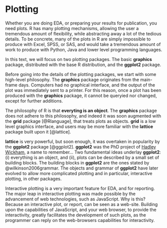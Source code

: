 # Plotting {#plotting}

Whether you are doing EDA, or preparing your results for publication, you need plots.
R has many plotting mechanisms, allowing the user a tremendous amount of flexibility, while abstracting away a lot of the tedious details. 
To be concrete, many of the plots in R are simply impossible to produce with Excel, SPSS, or SAS, and would take a tremendous amount of work to produce with Python, Java and lower level programming languages. 

In this text, we will focus on two plotting packages. 
The basic __graphics__ package, distributed with the base R distribution, and the __ggplot2__ package. 

Before going into the details of the plotting packages, we start with some high-level philosophy.
The __graphics__ package originates from the main-frame days. 
Computers had no graphical interface, and the output of the plot was immediately sent to a printer. 
For this reason, once a plot has been produced with the __graphics__ package, it cannot be queryied nor changed, except for further additions.

The philosophy of R is that __everyting is an object__.
The __graphics__ package does not adhere to this philosophy, and indeed it was soon augmented with the __grid__ package [@Rlanguage], that treats plots as objects. 
__grid__ is a low level graphics interface, and users may be more familiar with the __lattice__ package built upon it [@lattice].

__lattice__ is very powerful, but soon enough, it was overtaken in popularity by the __ggplot2__ package [@ggplot2].
__ggplot2__ was the PhD project of [Hadley Wickham](http://hadley.nz/), a name to remember...
Two fundamental ideas underlay __ggplot2__: (i) everything is an object, and (ii), plots can be described by a small set of building blocks. 
The building blocks in __ggplot2__ are the ones stated by @wilkinson2006grammar.
The objects and grammar of __ggplot2__ have later evolved to allow more complicated plotting and in particular, interactive plotting, in other packages. 

Interactive plotting is a very important feature for EDA, and for reporting. 
The major leap in interactive plotting was made possible by the advancement of web technologies, such as JavaScript.
Why is this? 
Because an interactive plot, or report, can be seen as a web-site. 
Building upon the capabilities of JavaScript, and your web browser, to provide the interactivity, greatly facilitates the development of such plots, as the programmer can reply on the web-browsers capabilities for interactivity. 



